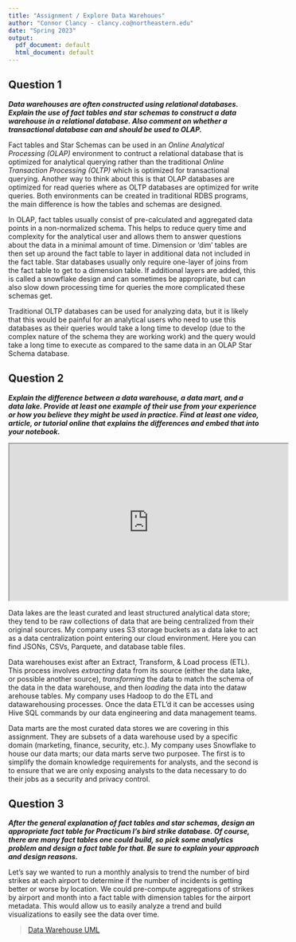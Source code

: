 ```yaml
---
title: "Assignment / Explore Data Warehoues"
author: "Connor Clancy - clancy.co@northeastern.edu"
date: "Spring 2023"
output:
  pdf_document: default
  html_document: default
---
```


## Question 1
_**Data warehouses are often constructed using relational databases. Explain the use of fact tables and star schemas to construct a data warehouse in a relational database. Also comment on whether a transactional database can and should be used to OLAP.**_

Fact tables and Star Schemas can be used in an _Online Analytical Processing (OLAP)_ environment to contruct a relational database that is optimized for analytical querying rather than the traditional _Online Transaction Processing (OLTP)_ which is optimized for transactional querying.  Another way to think about this is that OLAP databases are optimized for read queries where as OLTP databases are optimized for write queries. Both environments can be created in traditional RDBS programs, the main difference is how the tables and schemas are designed.  

In OLAP, fact tables usually consist of pre-calculated and aggregated data points in a non-normalized schema. This helps to reduce query time and complexity for the analytical user and allows them to answer questions about the data in a minimal amount of time. Dimension or 'dim' tables are then set up around the fact table to layer in additional data not included in the fact table.  Star databases usually only require one-layer of joins from the fact table to get to a dimension table.  If additional layers are added, this is called a snowflake design and can sometimes be appropriate, but can also slow down processing time for queries the more complicated these schemas get. 

Traditional OLTP databases can be used for analyzing data, but it is likely that this would be painful for an analytical users who need to use this databases as their queries would take a long time to develop (due to the complex nature of the schema they are working work) and the query would take a long time to execute as compared to the same data in an OLAP Star Schema database. 

## Question 2
_**Explain the difference between a data warehouse, a data mart, and a data lake. Provide at least one example of their use from your experience or how you believe they might be used in practice. Find at least one video, article, or tutorial online that explains the differences and embed that into your notebook.**_

<iframe width="560" height="315" src="https://www.youtube.com/embed/GHpcLEkkmLc" data-external= "1" > </iframe>

Data lakes are the least curated and least structured analytical data store; they tend to be raw collections of data that are being centralized from their original sources. My company uses S3 storage buckets as a data lake to act as a data centralization point entering our cloud environment.  Here you can find JSONs, CSVs, Parquete, and database table files. 

Data warehouses exist after an Extract, Transform, & Load process (ETL). This process involves _extracting_ data from its source (either the data lake, or possible another source), _transforming_ the data to match the schema of the data in the data warehouse, and then _loading_ the data into the dataw arehouse tables.  My company uses Hadoop to do the ETL and datawarehousing processes.  Once the data ETL'd it can be accesses using Hive SQL commands by our data engineering and data management teams. 

Data marts are the most curated data stores we are covering in this assignment.  They are subsets of a data warehouse used by a specific domain (marketing, finance, security, etc.).  My company uses Snowflake to house our data marts; our data marts serve two purposee. The first is to simplify the domain knowledge requirements for analysts, and the second is to ensure that we are only exposing analysts to the data necessary to do their jobs as a security and privacy control. 

## Question 3
_**After the general explanation of fact tables and star schemas, design an appropriate fact table for Practicum I's bird strike database. Of course, there are many fact tables one could build, so pick some analytics problem and design a fact table for that. Be sure to explain your approach and design reasons.**_

Let's say we wanted to run a monthly analysis to trend the number of bird strikes at each airport to determine if the number of incidents is getting better or worse by location.  We could pre-compute aggregations of strikes by airport and month into a fact table with dimension tables for the airport metadata. This would allow us to easily analyze a trend and build visualizations to easily see the data over time. 

<blockquote class="imgur-embed-pub" lang="en" data-id="a/mK0aKv5"  >
  <a href="//imgur.com/a/mK0aKv5">Data Warehouse UML</a>
</blockquote>
<script async src="//s.imgur.com/min/embed.js" charset="utf-8"></script>


